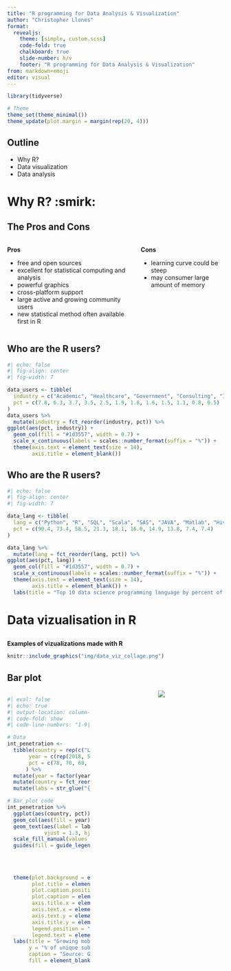 ```yaml
---
title: "R programming for Data Analysis & Visualization"
author: "Christopher Llones"
format: 
  revealjs:
    theme: [simple, custom.scss]
    code-fold: true
    chalkboard: true
    slide-number: h/v
    footer: "R programming for Data Analysis & Visualization"
from: markdown+emoji
editor: visual
---
```


```r
library(tidyverse)

# Theme
theme_set(theme_minimal())
theme_update(plot.margin = margin(rep(20, 4)))
```


## Outline

::: {.incremental}

- Why R?
- Data visualization
- Data analysis

::: 

# Why R? :smirk:


## The Pros and Cons {.smaller}

:::: {.columns}

::: {.column width="60%"}
**Pros**

- free and open sources
- excellent for statistical computing and analysis
- powerful graphics
- cross-platform support
- large active and growing community users
- new statistical method often available first in R
:::

::: {.column width="40%"}
**Cons**

- learning curve could be steep
- may consumer large amount of memory
:::

::::


## Who are the R users? {.smaller}

```r
#| echo: false
#| fig-align: center
#| fig-width: 7

data_users <- tibble(
  industry = c("Academic", "Healthcare", "Government", "Consulting", "Insurance", "Energy", "Finance", "Retail", "Media", "Manufacturing", "Tech", "Electronics"),
  pct = c(7.8, 6.3, 3.7, 3.5, 2.5, 1.9, 1.8, 1.6, 1.5, 1.1, 0.8, 0.5)
)
data_users %>% 
  mutate(industry = fct_reorder(industry, pct)) %>% 
ggplot(aes(pct, industry)) +
  geom_col(fill = "#1d3557", width = 0.7) +
  scale_x_continuous(labels = scales::number_format(suffix = "%")) +
  theme(axis.text = element_text(size = 14),
        axis.title = element_blank())
```


## Who are the R users? {.smaller}

```r
#| echo: false
#| fig-align: center
#| fig-width: 7

data_lang <- tibble(
  lang = c("Python", "R", "SQL", "Scala", "SAS", "JAVA", "Matlab", "Hive", "C/C++", "Pig"),
  pct = c(90.4, 73.4, 58.5, 21.3, 18.1, 16.0, 14.9, 13.8, 7.4, 7.4)
)

data_lang %>% 
  mutate(lang = fct_reorder(lang, pct)) %>% 
ggplot(aes(pct, lang)) +
  geom_col(fill = "#1d3557", width = 0.7) +
  scale_x_continuous(labels = scales::number_format(suffix = "%")) +
  theme(axis.text = element_text(size = 14),
        axis.title = element_blank()) +
  labs(title = "Top 10 data science programming language by percent of jod ads")
```


# Data vizualisation in R

## 

[**Examples of vizualizations made with R**]{.blue}

```r
knitr::include_graphics("img/data_viz_collage.png")
```

## Bar plot {.smaller}

:::: {.columns}
::: {.column width="40%"}

```r
#| eval: false
#| echo: true
#| output-location: column-fragment
#| code-fold: show
#| code-line-numbers: "1-9|11-36"

# Data
int_penetration <- 
  tibble(country = rep(c("Latin America", "Global average", "Southeast Asia", "South Asia", "Sub-Saharan Africa"), 2),
       year = c(rep(2018, 5), rep(2014, 5)),
       pct = c(78, 70, 68, 61, 53, 64, 55, 44, 41, 35)
      ) %>% 
  mutate(year = factor(year) %>% fct_rev()) %>% 
  mutate(country = fct_reorder(country, pct) %>% fct_rev()) %>% 
  mutate(labs = str_glue("{pct}%"))

# Bar plot code
int_penetration %>% 
  ggplot(aes(country, pct)) +
  geom_col(aes(fill = year), position = position_dodge(width = 0.75), width = 0.7) +
  geom_text(aes(label = labs), position = position_dodge2(width = 0.75), 
            vjust = 1.3, hjust = 0.5, size = 7, color = "white") +
  scale_fill_manual(values = c("red", "black")) +
  guides(fill = guide_legend(nrow = 1,
                             label.position = "top",
                             keywidth = unit(25, "mm"),
                             keyheight = unit(1, "mm")
                             )) +
  theme(plot.background = element_rect(fill = "white", color = "white"),
        plot.title = element_text(size = 24, face = "bold", margin = margin(b = 30)),
        plot.caption.position = "plot",
        plot.caption = element_text(hjust = 0, size = 12, face = "bold", color = "gray40", margin = margin(t=15)),
        axis.title.x = element_blank(),
        axis.text.x = element_text(size = 14),
        axis.text.y = element_blank(),
        axis.title.y = element_text(size = 16, color = "gray20"),
        legend.position = "bottom",
        legend.text = element_text(size = 14, face = "bold", margin = margin(b = 5))) +
  labs(title = "Growing mobile internet penetration allows more users to access\nagri e-commerce services",
       y = "% of unique subscribers, mobile internet",
       caption = "Source: GSMA\nAdopted from: Joiner & Okeleke (2019) E-commerce in agriculture: new business models\nfor smallholder's inclusion into formal economy.",
       fill = element_blank())

```
:::

::: {.column width="60%" }
<center>![](img/mobile_penetration.jpeg) </center>
:::
::::

















